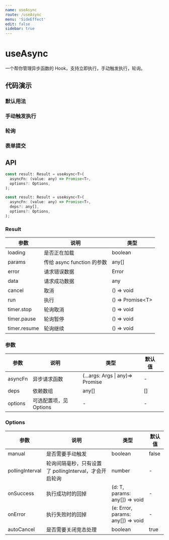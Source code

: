 ```yaml
---
name: useAsync
route: /useAsync
menu: 'SideEffect'
edit: false
sidebar: true
---
```








# useAsync

一个帮你管理异步函数的 Hook，支持立即执行，手动触发执行，轮询。

## 代码演示

### 默认用法

<JackBox tsCode={Demo1CodeTs} jsCode={Demo1CodeJs} demoName='默认用法' description='组件加载时立即执行，并且 deps 变化后，会重新执行'>
  <Demo1 />
</JackBox>

### 手动触发执行

<JackBox tsCode={Demo2CodeTs} jsCode={Demo2CodeJs} demoName='手动触发执行' description='如果设置了 manual，则只有在执行函数 run 时，async function 才会被执行'>
  <Demo2 />
</JackBox>

### 轮询

<JackBox tsCode={Demo3CodeTs} jsCode={Demo3CodeJs} demoName='轮询' description='可以通过设置 pollingInterval 来开启轮询功能，并且通过 timer 控制轮训的执行与停止'>
  <Demo3 />
</JackBox>

### 表单提交

<JackBox tsCode={Demo4CodeTs} jsCode={Demo4CodeJs} demoName='表单提交' description='配合 antd 表单提交的例子'>
  <Demo4 />
</JackBox>

## API

```javascript
const result: Result = useAsync<T>(
  asyncFn: (value: any) => Promise<T>,
  options?: Options,
);

const result: Result = useAsync<T>(
  asyncFn: (value: any) => Promise<T>,
  deps?: any[],
  options?: Options,
);
```

### Result

| 参数         | 说明                       | 类型                 |
|--------------|----------------------------|----------------------|
| loading      | 是否正在加载               | boolean              |
| params       | 传给 async function 的参数 | any[]                |
| error        | 请求错误数据               | Error                |
| data         | 请求成功数据               | any |
| cancel       | 取消                       | () => void          |
| run          | 执行                       | () => Promise<T\>   |
| timer.stop   | 轮询取消                   | () => void          |
| timer.pause  | 轮询暂停                   | () => void          |
| timer.resume | 轮询继续                   | () => void          |


### 参数

| 参数    | 说明                   | 类型             | 默认值         |   |
|---------|------------------------|------------------|----------------|---|
| asyncFn | 异步请求函数           | (...args: Args \| any)=> Promise | - |
| deps    | 依赖数组               | any[]            | []             |   |
| options | 可选配置项，见 Options | -                | -              |   |

### Options

| 参数            | 说明                                                   | 类型                              | 默认值 |
|-----------------|--------------------------------------------------------|-----------------------------------|--------|
| manual          | 是否需要手动触发                                       | boolean                           | false  |
| pollingInterval | 轮询间隔毫秒，只有设置了 pollingInterval，才会开启轮询 | number                            | -      |
| onSuccess       | 执行成功时的回掉                                       | (d: T, params: any[]) => void     | -      |
| onError         | 执行失败时的回掉                                       | (e: Error, params: any[]) => void | -      |
| autoCancel      | 是否需要关闭竞态处理                                   | boolean                           | true  |
